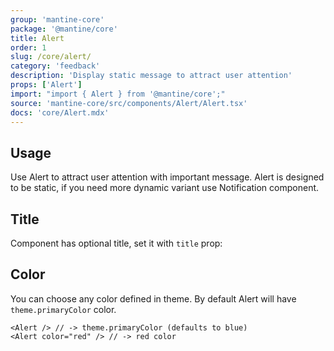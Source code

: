 ```yaml
---
group: 'mantine-core'
package: '@mantine/core'
title: Alert
order: 1
slug: /core/alert/
category: 'feedback'
description: 'Display static message to attract user attention'
props: ['Alert']
import: "import { Alert } from '@mantine/core';"
source: 'mantine-core/src/components/Alert/Alert.tsx'
docs: 'core/Alert.mdx'
---
```



## Usage

Use Alert to attract user attention with important message.
Alert is designed to be static, if you need more dynamic variant use <GatsbyLink to="/core/notification/">Notification</GatsbyLink> component.

<Demo data={AlertDemos.usage} />

## Title

Component has optional title, set it with `title` prop:

<Demo data={AlertDemos.title} />

## Color

You can choose any color defined in <GatsbyLink to="/pages/theming/">theme</GatsbyLink>. By default Alert will have `theme.primaryColor` color.

```tsx
<Alert /> // -> theme.primaryColor (defaults to blue)
<Alert color="red" /> // -> red color
```

<Demo data={AlertDemos.configurator} />
